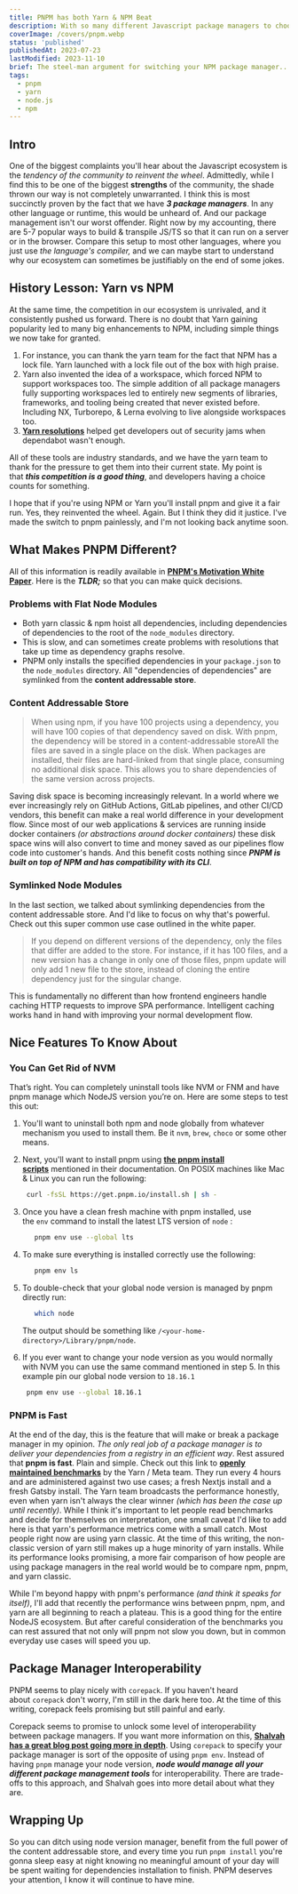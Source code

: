 ```yaml
---
title: PNPM has both Yarn & NPM Beat
description: With so many different Javascript package managers to choose from, it's no wonder that managing dependencies in JS can make us all feel a bit lost. This article is for developers who haven't run pnpm install yet. If you're on the fence about giving it a shot, I really think you should. Here's why.
coverImage: /covers/pnpm.webp
status: 'published'
publishedAt: 2023-07-23
lastModified: 2023-11-10
brief: The steel-man argument for switching your NPM package manager... yet again.
tags:
  - pnpm
  - yarn
  - node.js
  - npm
---
```


## **Intro**

One of the biggest complaints you'll hear about the Javascript ecosystem is the *tendency of the community to reinvent the wheel*. Admittedly, while I find this to be one of the biggest **strengths** of the community, the shade thrown our way is not completely unwarranted. I think this is most succinctly proven by the fact that we have **_3 package managers_**. In any other language or runtime, this would be unheard of. And our package management isn't our worst offender. Right now by my accounting, there are 5-7 popular ways to build & transpile JS/TS so that it can run on a server or in the browser. Compare this setup to most other languages, where you just use *the language's compiler,* and we can maybe start to understand why our ecosystem can sometimes be justifiably on the end of some jokes.

## **History Lesson: Yarn vs NPM**

At the same time, the competition in our ecosystem is unrivaled, and it consistently pushed us forward. There is no doubt that Yarn gaining popularity led to many big enhancements to NPM, including simple things we now take for granted.

1. For instance, you can thank the yarn team for the fact that NPM has a lock file. Yarn launched with a lock file out of the box with high praise.
2. Yarn also invented the idea of a workspace, which forced NPM to support workspaces too. The simple addition of all package managers fully supporting workspaces led to entirely new segments of libraries, frameworks, and tooling being created that never existed before. Including NX, Turborepo, & Lerna evolving to live alongside workspaces too.
3. **[Yarn resolutions](https://classic.yarnpkg.com/lang/en/docs/selective-version-resolutions/#toc-why-would-you-want-to-do-this)** helped get developers out of security jams when dependabot wasn't enough.

All of these tools are industry standards, and we have the yarn team to thank for the pressure to get them into their current state. My point is that **_this competition is a good thing_**, and developers having a choice counts for something.

I hope that if you're using NPM or Yarn you'll install pnpm and give it a fair run. Yes, they reinvented the wheel. Again. But I think they did it justice. I've made the switch to pnpm painlessly, and I'm not looking back anytime soon.

## **What Makes PNPM Different?**

All of this information is readily available in **[PNPM's Motivation White Paper](https://pnpm.io/motivation)**. Here is the **_TLDR;_** so that you can make quick decisions.

### **Problems with Flat Node Modules**

- Both yarn classic & npm hoist all dependencies, including dependencies of dependencies to the root of the `node_modules` directory.
- This is slow, and can sometimes create problems with resolutions that take up time as dependency graphs resolve.
- PNPM only installs the specified dependencies in your `package.json` to the `node_modules` directory. All "dependencies of dependencies" are symlinked from the **content addressable store**.

### **Content Addressable Store**

> When using npm, if you have 100 projects using a dependency, you will have 100 copies of that dependency saved on disk. With pnpm, the dependency will be stored in a content-addressable storeAll the files are saved in a single place on the disk. When packages are installed, their files are hard-linked from that single place, consuming no additional disk space. This allows you to share dependencies of the same version across projects.

Saving disk space is becoming increasingly relevant. In a world where we ever increasingly rely on GitHub Actions, GitLab pipelines, and other CI/CD vendors, this benefit can make a real world difference in your development flow. Since most of our web applications & services are running inside docker containers *(or abstractions around docker containers)* these disk space wins will also convert to time and money saved as our pipelines flow code into customer's hands. And this benefit costs nothing since **_PNPM is built on top of NPM and has compatibility with its CLI_**.

### **Symlinked Node Modules**

In the last section, we talked about symlinking dependencies from the content addressable store. And I'd like to focus on why that's powerful. Check out this super common use case outlined in the white paper.

> If you depend on different versions of the dependency, only the files that differ are added to the store. For instance, if it has 100 files, and a new version has a change in only one of those files, pnpm update will only add 1 new file to the store, instead of cloning the entire dependency just for the singular change.

This is fundamentally no different than how frontend engineers handle caching HTTP requests to improve SPA performance. Intelligent caching works hand in hand with improving your normal development flow.

## **Nice Features To Know About**

### **You Can Get Rid of NVM**

That’s right. You can completely uninstall tools like NVM or FNM and have pnpm manage which NodeJS version you’re on. Here are some steps to test this out:

1. You'll want to uninstall both npm and node globally from whatever mechanism you used to install them. Be it `nvm`, `brew`, `choco` or some other means.
2. Next, you'll want to install pnpm using **[the pnpm install scripts](https://pnpm.io/installation)** mentioned in their documentation. On POSIX machines like Mac & Linux you can run the following:

   ```sh
    curl -fsSL https://get.pnpm.io/install.sh | sh -
   ```

3. Once you have a clean fresh machine with pnpm installed, use the `env` command to install the latest LTS version of `node` :

   ```sh
      pnpm env use --global lts
   ```

4. To make sure everything is installed correctly use the following:

   ```sh
      pnpm env ls
   ```

5. To double-check that your global node version is managed by pnpm directly run:

   ```sh
      which node
   ```

   The output should be something like `/<your-home-directory>/Library/pnpm/node`.

6. If you ever want to change your node version as you would normally with NVM you can use the same command mentioned in step 5. In this example pin our global node version to `18.16.1`

   ```sh
    pnpm env use --global 18.16.1
   ```

### **PNPM is Fast**

At the end of the day, this is the feature that will make or break a package manager in my opinion. *The only real job of a package manager is to deliver your dependencies from a registry in an efficient way*. Rest assured that **pnpm is fast**. Plain and simple. Check out this link to **[openly maintained benchmarks](https://pnpm.io/benchmarks)** by the Yarn / Meta team. They run every 4 hours and are administered against two use cases; a fresh Nextjs install and a fresh Gatsby install. The Yarn team broadcasts the performance honestly, even when yarn isn't always the clear winner *(which has been the case up until recently)*. While I think it's important to let people read benchmarks and decide for themselves on interpretation, one small caveat I'd like to add here is that yarn's performance metrics come with a small catch. Most people right now are using yarn classic. At the time of this writing, the non-classic version of yarn still makes up a huge minority of yarn installs. While its performance looks promising, a more fair comparison of how people are using package managers in the real world would be to compare npm, pnpm, and yarn classic.

While I'm beyond happy with pnpm's performance *(and think it speaks for itself)*, I'll add that recently the performance wins between pnpm, npm, and yarn are all beginning to reach a plateau. This is a good thing for the entire NodeJS ecosystem. But after careful consideration of the benchmarks you can rest assured that not only will pnpm not slow you down, but in common everyday use cases will speed you up.

## **Package Manager Interoperability**

PNPM seems to play nicely with `corepack`. If you haven't heard about `corepack` don't worry, I'm still in the dark here too. At the time of this writing, corepack feels promising but still painful and early.

Corepack seems to promise to unlock some level of interoperability between package managers. If you want more information on this, **[Shalvah has a great blog post going more in depth](https://blog.shalvah.me/posts/why-arent-node-js-package-managers-interoperable#corepack)**. Using `corepack` to specify your package manager is sort of the opposite of using `pnpm env`. Instead of having `pnpm` manage your node version, **_node would manage all your different package management tools_** for interoperability. There are trade-offs to this approach, and Shalvah goes into more detail about what they are.

## **Wrapping Up**

So you can ditch using node version manager, benefit from the full power of the content addressable store, and every time you run `pnpm install` you're gonna sleep easy at night knowing no meaningful amount of your day will be spent waiting for dependencies installation to finish. PNPM deserves your attention, I know it will continue to have mine.
